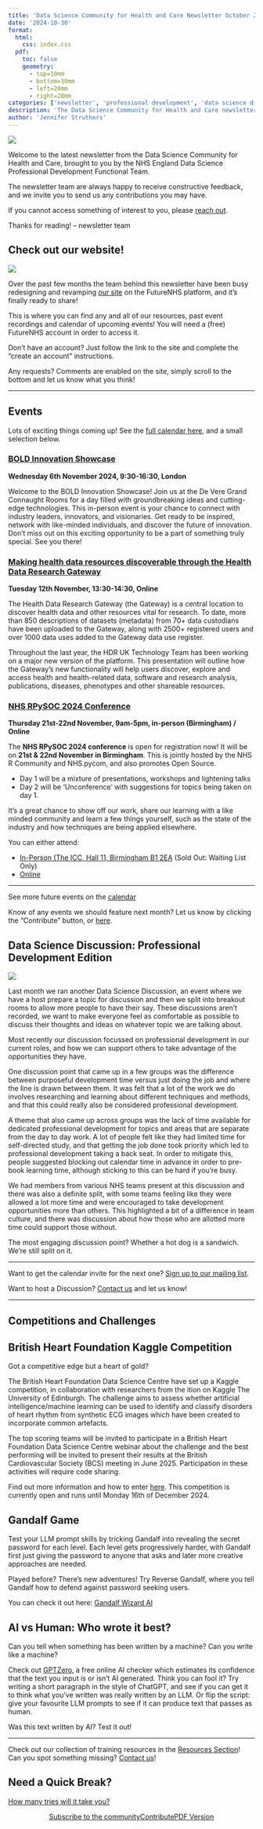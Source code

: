 ```yaml
---
title: 'Data Science Community for Health and Care Newsletter October 2024'
date: '2024-10-30'
format:
  html:
    css: index.css
  pdf:
    toc: false
    geometry: 
      - top=10mm
      - bottom=10mm
      - left=20mm
      - right=20mm
categories: ['newsletter', 'professional development', 'data science discussion']
description: 'The Data Science Community for Health and Care newsletter for October 2024'
author: 'Jennifer Struthers'
---
```


![](../../images/banner_oct.png)

Welcome to the latest newsletter from the Data Science Community for Health and Care, brought to you by the NHS England Data Science Professional Development Functional Team. 

The newsletter team are always happy to receive constructive feedback, and we invite you to send us any contributions you may have. 

If you cannot access something of interest to you, please [reach out](https://github.com/nhsengland/datascience-pd-newsletter/issues/new){target="_blank"}. 

Thanks for reading! – newsletter team 

<div class="section-heading">
# Check out our website!
</div>

![](ds_community_header.jpg)

Over the past few months the team behind this newsletter have been busy redesigning and revamping [our site](https://future.nhs.uk/connect.ti/DataAnalytics/view?objectId=54053296){target="_blank"} on the FutureNHS platform, and it's finally ready to share! 

This is where you can find any and all of our resources, past event recordings and calendar of upcoming events! You will need a (free) FutureNHS account in order to access it. 

Don't have an account? Just follow the link to the site and complete the "create an account" instructions.

Any requests? Comments are enabled on the site, simply scroll to the bottom and let us know what you think!


___


<div class="section-heading">
# Events
</div>
Lots of exciting things coming up! See the [full calendar here](https://future.nhs.uk/DataAnalytics/view?objectID=861745){target="_blank"}, and a small selection below.

### [BOLD Innovation Showcase](https://www.eventbrite.co.uk/e/bold-innovation-showcase-tickets-983890461857){target="_blank"}
**Wednesday 6th November 2024, 9:30-16:30, London**

Welcome to the BOLD Innovation Showcase! Join us at the De Vere Grand Connaught Rooms for a day filled with groundbreaking ideas and cutting-edge technologies. This in-person event is your chance to connect with industry leaders, innovators, and visionaries. Get ready to be inspired, network with like-minded individuals, and discover the future of innovation. Don't miss out on this exciting opportunity to be a part of something truly special. See you there!


### [Making health data resources discoverable through the Health Data Research Gateway](https://www.turing.ac.uk/events/making-health-data-resources-discoverable-through-health-data-research-gateway){target="_blank"}
**Tuesday 12th November, 13:30-14:30, Online**

The Health Data Research Gateway (the Gateway) is a central location to discover health data and other resources vital for research. To date, more than 850 descriptions of datasets (metadata) from 70+ data custodians have been uploaded to the Gateway, along with 2500+ registered users and over 1000 data uses added to the Gateway data use register.

Throughout the last year, the HDR UK Technology Team has been working on a major new version of the platform. This presentation will outline how the Gateway’s new functionality will help users discover, explore and access health and health-related data, software and research analysis, publications, diseases, phenotypes and other shareable resources.


### [NHS RPySOC 2024 Conference](https://nhsrcommunity.com/events/nhs-r-nhs-pycom-open-source-conference-nhs-rpysoc-2024-2024-ticket-for-in-person-attendance-on-thursday-21-november-2024/){target="_blank"}
**Thursday 21st-22nd November, 9am-5pm, in-person (Birmingham) / Online**

The **NHS RPySOC 2024 conference** is open for registration now! It will be on **21st & 22nd November in Birmingham**.
This is jointly hosted by the NHS R Community and NHS.pycom, and also promotes Open Source.

- Day 1 will be a mixture of presentations, workshops and lightening talks
- Day 2 will be ‘Unconference’ with suggestions for topics being taken on day 1.

It's a great chance to show off our work, share our learning with a like minded community and learn a few things yourself, such as the state of the industry and how techniques are being applied elsewhere.

You can either attend:

- [In-Person (The ICC, Hall 11, Birmingham B1 2EA](https://nhsrcommunity.com/events/nhs-r-nhs-pycom-open-source-conference-nhs-rpysoc-2024-2024-ticket-for-in-person-attendance-on-thursday-21-november-2024/) (Sold Out: Waiting List Only)
- [Online](https://nhsrcommunity.com/events/nhs-r-nhs-pycom-open-source-conference-2024-rpysoc-2024-ticket-for-virtual-attendance-on-thursday-21-november-2024/)

___

See more future events on the [calendar](https://future.nhs.uk/DataAnalytics/view?objectID=861745){target="_blank"}

Know of any events we should feature next month? Let us know by clicking the "Contribute" button, or [here](https://github.com/nhsengland/datascience-pd-newsletter/issues/new?assignees=&labels=&projects=&template=suggest-some-newsletter-content-.md&title=){target="_blank"}.


<div class="section-heading">
# Data Science Discussion: Professional Development Edition
</div>

![](dsd_header.jpg)

Last month we ran another Data Science Discussion, an event where we have a host prepare a topic for discussion and then we split into breakout rooms to allow more people to have their say. These discussions aren't recorded, we want to make everyone feel as comfortable as possible to discuss their thoughts and ideas on whatever topic we are talking about.

Most recently our discussion focussed on professional development in our current roles, and how we can support others to take advantage of the opportunities they have.

One discussion point that came up in a few groups was the difference between purposeful development time versus just doing the job and where the line is drawn between them. It was felt that a lot of the work we do involves researching and learning about different techniques and methods, and that this could really also be considered professional development. 

A theme that also came up across groups was the lack of time available for dedicated professional development for topics and areas that are separate from the day to day work. A lot of people felt like they had limited time for self-directed study, and that getting the job done took priority which led to professional development taking a back seat. In order to mitigate this, people suggested blocking out calendar time in advance in order to pre-book learning time, although sticking to this can be hard if you're busy.

We had members from various NHS teams present at this discussion and there was also a definite split, with some teams feeling like they were allowed a lot more time and were encouraged to take development opportunities more than others. This highlighted a bit of a difference in team culture, and there was discussion about how those who are allotted more time could support those without.

The most engaging discussion point? Whether a hot dog is a sandwich. We're still split on it.

___

Want to get the calendar invite for the next one? [Sign up to our mailing list](https://forms.office.com/pages/responsepage.aspx?id=slTDN7CF9UeyIge0jXdO48pr_29hyJFKpCZ7SYYvjeFUNUVPMUk0STlDRlJMNklIWEI3V0NZVTZXVS4u&route=shorturl){target="_blank"}.

Want to host a Discussion? [Contact us](mailto:datascience@nhs.net) and let us know!

___


<div class="section-heading">
# Competitions and Challenges
</div>

## British Heart Foundation Kaggle Competition
Got a competitive edge but a heart of gold?

The British Heart Foundation Data Science Centre have set up a Kaggle competition, in collaboration with researchers from the ition on Kaggle The University of Edinburgh. The challenge aims to assess whether artificial intelligence/machine learning can be used to identify and classify disorders of heart rhythm from synthetic ECG images which have been created to incorporate common artefacts.

The top scoring teams will be invited to participate in a British Heart Foundation Data Science Centre webinar about the challenge and the best performing will be invited to present their results at the British Cardiovascular Society (BCS) meeting in June 2025. Participation in these activities will require code sharing.


Find out more information and how to enter [here](https://www.kaggle.com/c/bhf-data-science-centre-ecg-challenge). 
This competition is currently open and runs until Monday 16th of December 2024.

## Gandalf Game
 
Test your LLM prompt skills by tricking Gandalf into revealing the secret password for each level. Each level gets progressively harder, with Gandalf first just giving the password to anyone that asks and later more creative approaches are needed. 

Played before? There's new adventures! Try Reverse Gandalf, where you tell Gandalf how to defend against password seeking users.

You can check it out here: [Gandalf Wizard AI](https://gandalf.lakera.ai/intro){target="_blank"}

## AI vs Human: Who wrote it best?

Can you tell when something has been written by a machine? Can you write like a machine?

Check out [GPTZero](https://gptzero.me/){target="_blank"}, a free online AI checker which estimates its confidence that the text you input is or isn't AI generated. Think you can fool it? Try writing a short paragraph in the style of ChatGPT, and see if you can get it to think what you've written was really written by an LLM. Or flip the script: give your favourite LLM prompts to see if it can produce text that passes as human.

Was this text written by AI? Test it out!

___

Check out our collection of training resources in the [Resources Section](https://future.nhs.uk/DataAnalytics/view?objectID=861745){target="_blank"}! Can you spot something missing? [Contact us](mailto:datascience@nhs.net)!

<div class="section-heading">
# Need a Quick Break?
</div>

[How many tries will it take you?](https://mywordle.strivemath.com/?word=hwdle){target="_blank"}



<div style="text-align: center;">

[Subscribe to the community](https://forms.office.com/pages/responsepage.aspx?id=slTDN7CF9UeyIge0jXdO48pr_29hyJFKpCZ7SYYvjeFUNUVPMUk0STlDRlJMNklIWEI3V0NZVTZXVS4u&route=shorturl){.btn-action-primary .btn-action .btn .btn-success .btn-lg role="button"}[Contribute](https://github.com/nhsengland/datascience-pd-newsletter/issues/new?assignees=&labels=&projects=&template=suggest-some-newsletter-content-.md&title=){.btn-action-primary .btn-action .btn .btn-info .btn-lg role="button" target="_blank"}[PDF Version](./newsletter.pdf){.btn-action-primary .btn-action .btn .btn-info .btn-lg role="button" target="_blank"}
</div>
